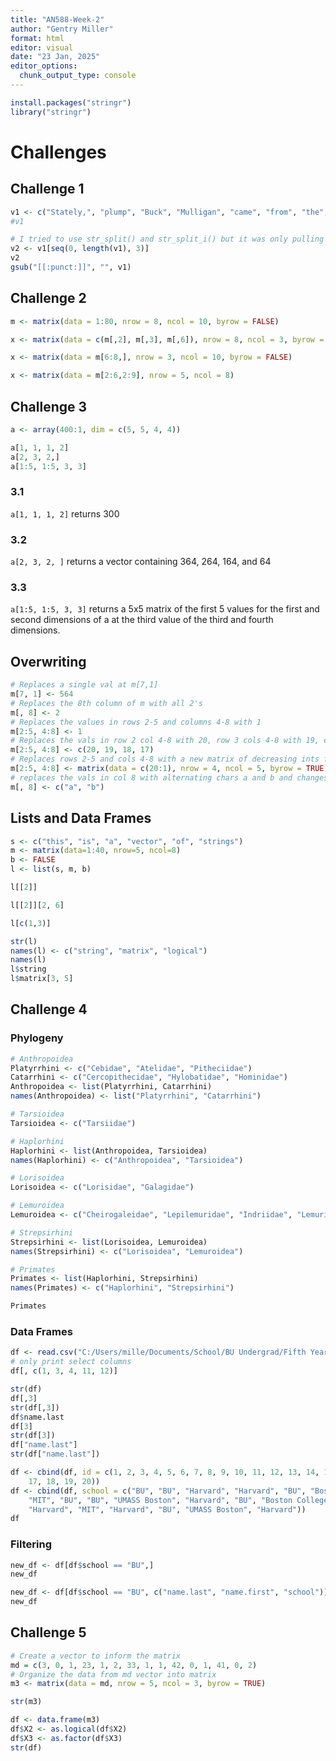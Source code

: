 ```yaml
---
title: "AN588-Week-2"
author: "Gentry Miller"
format: html
editor: visual
date: "23 Jan, 2025"
editor_options: 
  chunk_output_type: console
---
```


```r
install.packages("stringr")
library("stringr")
```

# Challenges

## Challenge 1

```r
v1 <- c("Stately,", "plump", "Buck", "Mulligan", "came", "from", "the", "stairhead,", "bearing", "a", "bowl", "of", "lather", "on", "which", "a", "mirror", "and", "a", "razor", "lay", "crossed")
#v1
```

```r
# I tried to use str_split() and str_split_i() but it was only pulling characters instead of the whole sub-string. When I set the boundary to word, it pulled NA.
v2 <- v1[seq(0, length(v1), 3)]
v2
gsub("[[:punct:]]", "", v1)
```

## Challenge 2

```r
m <- matrix(data = 1:80, nrow = 8, ncol = 10, byrow = FALSE)
```

```r
x <- matrix(data = c(m[,2], m[,3], m[,6]), nrow = 8, ncol = 3, byrow = FALSE)
```

```r
x <- matrix(data = m[6:8,], nrow = 3, ncol = 10, byrow = FALSE) 
```

```r
x <- matrix(data = m[2:6,2:9], nrow = 5, ncol = 8)
```

## Challenge 3

```r
a <- array(400:1, dim = c(5, 5, 4, 4))
```

```r
a[1, 1, 1, 2]
a[2, 3, 2,]
a[1:5, 1:5, 3, 3]
```

### 3.1

`a[1, 1, 1, 2]` returns 300

### 3.2

`a[2, 3, 2, ]` returns a vector containing 364, 264, 164, and 64

### 3.3

`a[1:5, 1:5, 3, 3]` returns a 5x5 matrix of the first 5 values for the first and second dimensions of a at the third value of the third and fourth dimensions.

## Overwriting

```r
# Replaces a single val at m[7,1]
m[7, 1] <- 564
# Replaces the 8th column of m with all 2's
m[, 8] <- 2
# Replaces the values in rows 2-5 and columns 4-8 with 1
m[2:5, 4:8] <- 1
# Replaces the vals in row 2 col 4-8 with 20, row 3 cols 4-8 with 19, etc.
m[2:5, 4:8] <- c(20, 19, 18, 17)
# Replaces rows 2-5 and cols 4-8 with a new matrix of decreasing ints from 20-1 by row
m[2:5, 4:8] <- matrix(data = c(20:1), nrow = 4, ncol = 5, byrow = TRUE)
# replaces the vals in col 8 with alternating chars a and b and changes the data type of every value in the matrix to character
m[, 8] <- c("a", "b")
```

## Lists and Data Frames

```r
s <- c("this", "is", "a", "vector", "of", "strings")
m <- matrix(data=1:40, nrow=5, ncol=8)
b <- FALSE
l <- list(s, m, b)
```

```r
l[[2]]
```

```r
l[[2]][2, 6]
```

```r
l[c(1,3)]
```

```r
str(l)
names(l) <- c("string", "matrix", "logical")
names(l)
l$string
l$matrix[3, 5]
```

## Challenge 4

### Phylogeny

```r
# Anthropoidea
Platyrrhini <- c("Cebidae", "Atelidae", "Pitheciidae")
Catarrhini <- c("Cercopithecidae", "Hylobatidae", "Hominidae")
Anthropoidea <- list(Platyrrhini, Catarrhini)
names(Anthropoidea) <- list("Platyrrhini", "Catarrhini")

# Tarsioidea
Tarsioidea <- c("Tarsiidae")

# Haplorhini
Haplorhini <- list(Anthropoidea, Tarsioidea)
names(Haplorhini) <- c("Anthropoidea", "Tarsioidea")

# Lorisoidea
Lorisoidea <- c("Lorisidae", "Galagidae")

# Lemuroidea
Lemuroidea <- c("Cheirogaleidae", "Lepilemuridae", "Indriidae", "Lemuridae", "Daubentoniidae")

# Strepsirhini
Strepsirhini <- list(Lorisoidea, Lemuroidea)
names(Strepsirhini) <- c("Lorisoidea", "Lemuroidea")

# Primates
Primates <- list(Haplorhini, Strepsirhini)
names(Primates) <- c("Haplorhini", "Strepsirhini")

Primates
```

### Data Frames

```r
df <- read.csv("C:/Users/mille/Documents/School/BU Undergrad/Fifth Year/Spring25/AN588/AN588-Modules/random-people.csv", sep = ",", header = TRUE, stringsAsFactors = FALSE)
# only print select columns
df[, c(1, 3, 4, 11, 12)]
```

```r
str(df)
df[,3]
str(df[,3])
df$name.last
df[3]
str(df[3])
df["name.last"]
str(df["name.last"])
```

```r
df <- cbind(df, id = c(1, 2, 3, 4, 5, 6, 7, 8, 9, 10, 11, 12, 13, 14, 15, 16,
    17, 18, 19, 20))
df <- cbind(df, school = c("BU", "BU", "Harvard", "Harvard", "BU", "Boston College",
    "MIT", "BU", "BU", "UMASS Boston", "Harvard", "BU", "Boston College", "BU",
    "Harvard", "MIT", "Harvard", "BU", "UMASS Boston", "Harvard"))
df
```

### Filtering

```r
new_df <- df[df$school == "BU",]
new_df
```

```r
new_df <- df[df$school == "BU", c("name.last", "name.first", "school")]
new_df
```

## Challenge 5

```r
# Create a vector to inform the matrix
md = c(3, 0, 1, 23, 1, 2, 33, 1, 1, 42, 0, 1, 41, 0, 2)
# Organize the data from md vector into matrix
m3 <- matrix(data = md, nrow = 5, ncol = 3, byrow = TRUE)

str(m3)
```

```r
df <- data.frame(m3)
df$X2 <- as.logical(df$X2)
df$X3 <- as.factor(df$X3)
str(df)
```

